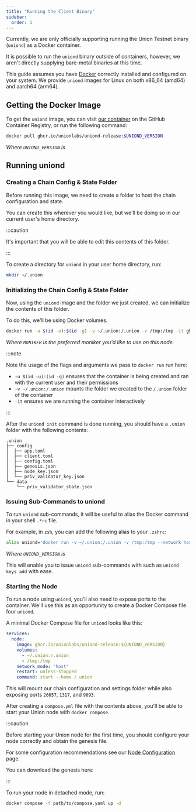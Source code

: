 ```yaml
---
title: "Running the Client Binary"
sidebar:
  order: 1
---
```




Currently, we are only officially supporting running the Union Testnet binary (`uniond`) as a Docker container.

It is possible to run the `uniond` binary outside of containers, however, we aren't directly supplying bare-metal binaries at this time.

This guide assumes you have [Docker](https://www.docker.com/get-started/) correctly installed and configured on your system. We provide `uniond` images for Linux on both x86_64 (amd64) and aarch64 (arm64).

## Getting the Docker Image

To get the `uniond` image, you can visit [our container](https://github.com/orgs/unionlabs/packages/container/package/uniond-release) on the GitHub Container Registry, or run the following command:

```sh
docker pull ghcr.io/unionlabs/uniond-release:$UNIOND_VERSION
```
*Where `UNIOND_VERSION` is <Version chainId="union-testnet-5" genesis="false"/>*

## Running uniond

### Creating a Chain Config & State Folder

Before running this image, we need to create a folder to host the chain configuration and state.

You can create this wherever you would like, but we'll be doing so in our current user's home directory.

:::caution

It's important that you will be able to edit this contents of this folder.

:::

To create a directory for `uniond` in your user home directory, run:

```sh
mkdir ~/.union
```

### Initializing the Chain Config & State Folder

Now, using the `uniond` image and the folder we just created, we can initialize the contents of this folder.

To do this, we'll be using Docker volumes.

```sh
docker run -u $(id -u):$(id -g) -v ~/.union:/.union -v /tmp:/tmp -it ghcr.io/unionlabs/uniond-release:$UNIOND_VERSION init $MONIKER bn254 --home /.union
```

_Where `MONIKER` is the preferred moniker you'd like to use on this node._

:::note

Note the usage of the flags and arguments we pass to `docker run` run here:

- `-u $(id -u):(id -g)` ensures that the container is being created and ran with the current user and their permissions
- `-v ~/.union:/.union` mounts the folder we created to the `/.union` folder of the container
- `-it` ensures we are running the container interactively

:::

After the `uniond init` command is done running, you should have a `.union` folder with the following contents:

```
.union
├── config
│  ├── app.toml
│  ├── client.toml
│  ├── config.toml
│  ├── genesis.json
│  ├── node_key.json
│  └── priv_validator_key.json
└── data
    └── priv_validator_state.json
```

### Issuing Sub-Commands to uniond

To run `uniond` sub-commands, it will be useful to alias the Docker command in your shell `.*rc` file.

For example, in `zsh`, you can add the following alias to your `.zshrc`:

```sh
alias uniond='docker run -v ~/.union:/.union -v /tmp:/tmp --network host -it ghcr.io/unionlabs/uniond-release:$UNIOND_VERSION --home /.union'
```
*Where `UNIOND_VERSION` is <Version chainId="union-testnet-5" genesis="false"/>*

This will enable you to issue `uniond` sub-commands with such as `uniond keys add` with ease.

### Starting the Node

To run a node using `uniond`, you'll also need to expose ports to the container. We'll use this as an opportunity to create a Docker Compose file four `uniond`.

A minimal Docker Compose file for `uniond` looks like this:

```yaml
services:
  node:
    image: ghcr.io/unionlabs/uniond-release:${UNIOND_VERSION}
    volumes:
      - ~/.union:/.union
      - /tmp:/tmp
    network_mode: "host"
    restart: unless-stopped
    command: start --home /.union
```

This will mount our chain configuration and settings folder while also exposing ports `26657`, `1317`, and `9093`.

After creating a `compose.yml` file with the contents above, you'll be able to start your Union node with `docker compose`.

:::caution

Before starting your Union node for the first time, you should configure your node correctly and obtain the genesis file.

For some configuration recommendations see our [Node Configuration](/infrastructure/node-operators/node-configuration) page.

You can download the genesis here:

<DownloadGenesis/>

:::

To run your node in detached mode, run:

```sh
docker compose -f path/to/compose.yaml up -d
```
